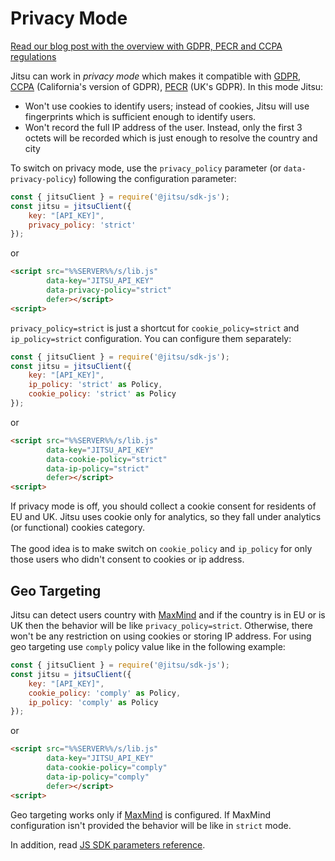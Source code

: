 # Privacy Mode

<Hint>
    <a href="/blog/cookies-gdpr-ccpa-perc">Read our blog post with the overview with GDPR, PECR and CCPA regulations</a>
</Hint>

Jitsu can work in *privacy mode* which makes it compatible with [GDPR](https://gdpr.eu/), [CCPA](https://oag.ca.gov/privacy/ccpa)
(California's version of GDPR), [PECR](https://ico.org.uk/for-organisations/guide-to-pecr/) (UK's GDPR).
In this mode Jitsu:

 * Won't use cookies to identify users; instead of cookies, Jitsu will use fingerprints which is sufficient enough to identify users.
 * Won't record the full IP address of the user. Instead, only the first 3 octets will be recorded which is just enough to resolve the country and city

To switch on privacy mode, use the `privacy_policy` parameter (or `data-privacy-policy`) following the configuration parameter:

```javascript
const { jitsuClient } = require('@jitsu/sdk-js');
const jitsu = jitsuClient({
    key: "[API_KEY]",
    privacy_policy: 'strict'
});
```

or
```html
<script src="%%SERVER%%/s/lib.js"
        data-key="JITSU_API_KEY"
        data-privacy-policy="strict"
        defer></script>
<script>
```

`privacy_policy=strict` is just a shortcut for `cookie_policy=strict` and `ip_policy=strict` configuration. You can configure them separately:

```javascript
const { jitsuClient } = require('@jitsu/sdk-js');
const jitsu = jitsuClient({
    key: "[API_KEY]",
    ip_policy: 'strict' as Policy,
    cookie_policy: 'strict' as Policy
});
```

or
```html
<script src="%%SERVER%%/s/lib.js"
        data-key="JITSU_API_KEY"
        data-cookie-policy="strict"
        data-ip-policy="strict"
        defer></script>
<script>
```


<Hint>
  If privacy mode is off, you should collect a cookie consent for residents of EU and UK. Jitsu uses cookie only for
  analytics, so they fall under analytics (or functional) cookies category.
  <br /><br />
  The good idea is to make switch on <code inline="true">cookie_policy</code> and <code inline="true">ip_policy</code> for only those users who didn't consent to cookies or ip address.
</Hint>

## Geo Targeting

Jitsu can detect users country with [MaxMind](/docs/other-features/geo-data-resolution#maxmind) and if the country is in EU or is UK then the behavior will be like `privacy_policy=strict`.
Otherwise, there won't be any restriction on using cookies or storing IP address. For using geo targeting use `comply` policy value like in the following example:

```javascript
const { jitsuClient } = require('@jitsu/sdk-js');
const jitsu = jitsuClient({
    key: "[API_KEY]",
    cookie_policy: 'comply' as Policy,
    ip_policy: 'comply' as Policy
});
```

or
```html
<script src="%%SERVER%%/s/lib.js"
        data-key="JITSU_API_KEY"
        data-cookie-policy="comply"
        data-ip-policy="comply"
        defer></script>
<script>
```

<Hint>
  Geo targeting works only if <a href="/docs/other-features/geo-data-resolution#maxmind">MaxMind</a> is configured. If MaxMind configuration isn't provided the behavior will be like in <code inline="true">strict</code> mode.
</Hint>


In addition, read [JS SDK parameters reference](/docs/sending-data/js-sdk/parameters-reference).